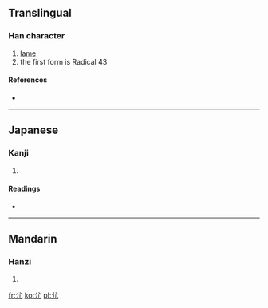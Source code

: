 ==Translingual==
{{stroke order|type=animate}}

===Han character===
{{Han char|rn=43|rad=尢|as=00|sn=3|four=|canj=金竹山 (CHU)}}

# [[lame]]
# the first form is Radical 43

====References====
* {{Han ref|kx=0298.021|dkj=07540|dj=0593.020|hdz=10551.130|uh=5C23|ud=23587}}

----

==Japanese==

===Kanji===
{{ja-kanji|grade=|rs=尢00}}

# {{defn|lang=ja|sort=尢00}}

====Readings====
* {{ja-readings|on=[[おう]] (ō)|kun=[[まげあし]] (mageashi)}}

----

==Mandarin==

===Hanzi===
{{cmn-hanzi|pin=[[méng]] ([[meng2]]), [[páng]] ([[pang2]]), [[wāng]] ([[wang1]])|wg=meng<sup>2</sup>, p'ang<sup>2</sup>, wang<sup>1</sup>}}

# {{defn|lang=cmn|sort=尢00}}

[[fr:尣]]
[[ko:尣]]
[[pl:尣]]